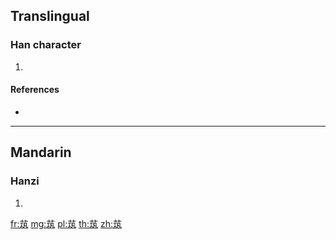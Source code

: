 {{character info/new}}
==Translingual==

===Han character===
{{Han char|rn=140|rad=艸|as=06|sn=12|four=44117|canj=TMHN}}

# {{defn|Han|sort=艸06}}

====References====
* {{Han ref|kx=1029.170|dkj=30928|dj=1488.100|hdz=53200.010|uh=833F|ud=33599|bh=D37A|bd=54138}}

----

==Mandarin==

===Hanzi===
{{cmn-hanzi|pin=[[zhú]] ([[zhu2]])|wg=chu<sup>2</sup>}}

# {{defn|lang=cmn|sort=艸06}}

[[fr:茿]]
[[mg:茿]]
[[pl:茿]]
[[th:茿]]
[[zh:茿]]